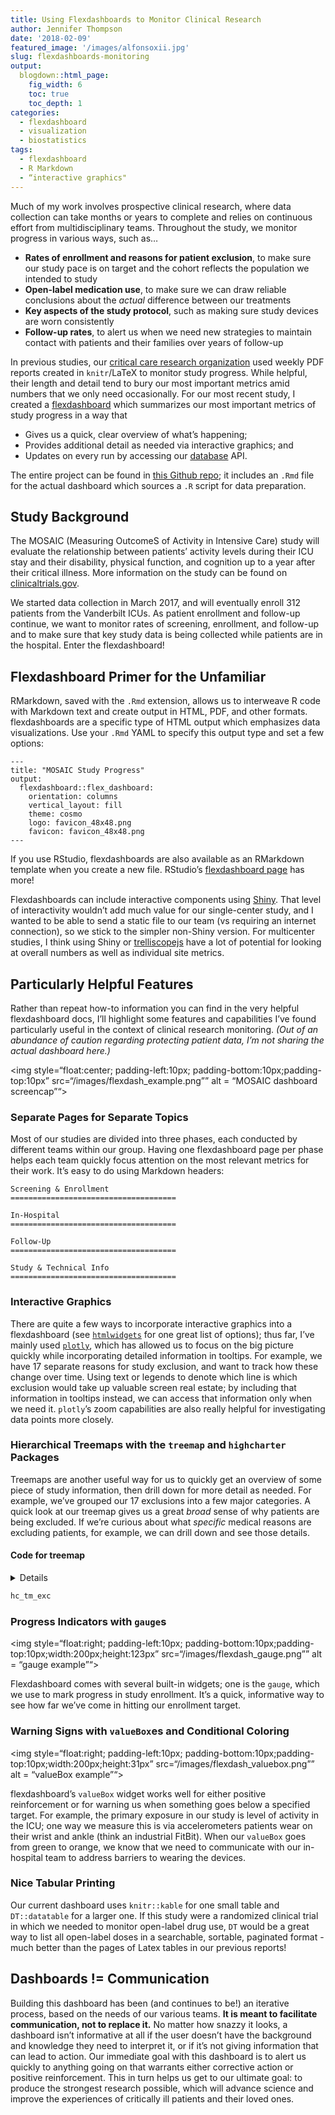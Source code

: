 ```yaml
---
title: Using Flexdashboards to Monitor Clinical Research
author: Jennifer Thompson
date: '2018-02-09'
featured_image: '/images/alfonsoxii.jpg'
slug: flexdashboards-monitoring
output:
  blogdown::html_page:
    fig_width: 6
    toc: true
    toc_depth: 1
categories:
  - flexdashboard
  - visualization
  - biostatistics
tags:
  - flexdashboard
  - R Markdown
  - “interactive graphics"
---
```


Much of my work involves prospective clinical research, where data collection can take months or years to complete and relies on continuous effort from multidisciplinary teams. Throughout the study, we monitor progress in various ways, such as...

- **Rates of enrollment and reasons for patient exclusion**, to make sure our study pace is on target and the cohort reflects the population we intended to study
- **Open-label medication use**, to make sure we can draw reliable conclusions about the *actual* difference between our treatments
- **Key aspects of the study protocol**, such as making sure study devices are worn consistently
- **Follow-up rates**, to alert us when we need new strategies to maintain contact with patients and their families over years of follow-up

In previous studies, our [critical care research organization](icudelirium.org) used weekly PDF reports created in `knitr`/LaTeX to monitor study progress. While helpful, their length and detail tend to bury our most important metrics amid numbers that we only need occasionally. For our most recent study, I created a [flexdashboard](http://rmarkdown.rstudio.com/flexdashboard/) which summarizes our most important metrics of study progress in a way that

- Gives us a quick, clear overview of what's happening;
- Provides additional detail as needed via interactive graphics; and
- Updates on every run by accessing our [database](https://projectredcap.org) API.

The entire project can be found in [this Github repo](https://github.com/jenniferthompson/MOSAICProgress); it includes an `.Rmd` file for the actual dashboard which sources a `.R` script for data preparation.

## Study Background

The MOSAIC (Measuring OutcomeS of Activity in Intensive Care) study will evaluate the relationship between patients' activity levels during their ICU stay and their disability, physical function, and cognition up to a year after their critical illness. More information on the study can be found on [clinicaltrials.gov](https://clinicaltrials.gov/ct2/show/NCT03115840).

We started data collection in March 2017, and will eventually enroll 312 patients from the Vanderbilt ICUs. As patient enrollment and follow-up continue, we want to monitor rates of screening, enrollment, and follow-up and to make sure that key study data is being collected while patients are in the hospital. Enter the flexdashboard!

## Flexdashboard Primer for the Unfamiliar

RMarkdown, saved with the `.Rmd` extension, allows us to interweave R code with Markdown text and create output in HTML, PDF, and other formats. flexdashboards are a specific type of HTML output which emphasizes data visualizations. Use your `.Rmd` YAML to specify this output type and set a few options:

```
---
title: "MOSAIC Study Progress"
output: 
  flexdashboard::flex_dashboard:
    orientation: columns
    vertical_layout: fill
    theme: cosmo
    logo: favicon_48x48.png
    favicon: favicon_48x48.png
---
```

If you use RStudio, flexdashboards are also available as an RMarkdown template when you create a new file. RStudio's [flexdashboard page](http://rmarkdown.rstudio.com/flexdashboard/) has more!

Flexdashboards can include interactive components using [Shiny](shiny.rstudio.com). That level of interactivity wouldn't add much value for our single-center study, and I wanted to be able to send a static file to our team (vs requiring an internet connection), so we stick to the simpler non-Shiny version. For multicenter studies, I think using Shiny or [trelliscopejs](https://hafen.github.io/trelliscopejs/) have a lot of potential for looking at overall numbers as well as individual site metrics.

## Particularly Helpful Features

Rather than repeat how-to information you can find in the very helpful flexdashboard docs, I'll highlight some features and capabilities I've found particularly useful in the context of clinical research monitoring. *(Out of an abundance of caution regarding protecting patient data, I'm not sharing the actual dashboard here.)*

<img style="float:center; padding-left:10px; padding-bottom:10px;padding-top:10px" src="/images/flexdash_example.png"" alt = "MOSAIC dashboard screencap"">

### Separate Pages for Separate Topics

Most of our studies are divided into three phases, each conducted by different teams within our group. Having one flexdashboard page per phase helps each team quickly focus attention on the most relevant metrics for their work. It's easy to do using Markdown headers:

```
Screening & Enrollment
=====================================

In-Hospital
=====================================

Follow-Up
=====================================

Study & Technical Info
=====================================

```

### Interactive Graphics

There are quite a few ways to incorporate interactive graphics into a flexdashboard (see [`htmlwidgets`](http://www.htmlwidgets.org/) for one great list of options); thus far, I've mainly used [`plotly`](https://plotly-book.cpsievert.me/), which has allowed us to focus on the big picture quickly while incorporating detailed information in tooltips. For example, we have 17 separate reasons for study exclusion, and want to track how these change over time. Using text or legends to denote which line is which exclusion would take up valuable screen real estate; by including that information in tooltips instead, we can access that information only when we need it. `plotly`'s zoom capabilities are also really helpful for investigating data points more closely.

### Hierarchical Treemaps with the `treemap` and `highcharter` Packages

Treemaps are another useful way for us to quickly get an overview of some piece of study information, then drill down for more detail as needed. For example, we've grouped our 17 exclusions into a few major categories. A quick look at our treemap gives us a great *broad* sense of why patients are being excluded. If we're curious about what *specific* medical reasons are excluding patients, for example, we can drill down and see those details.

#### Code for treemap

<details>

```r
## -- Shortened, simulated example of our exclusions treemap -------------------
library(treemap)
library(highcharter)

exc_df <- data.frame(
  Reason = c(
    ">5 hospital days in last 30", "Cannot complete verbal assessments",
    "BMI > 50", "Moribund", "Homeless", "Inability to live independently",
    "Lives >150 miles away", "No surrogate within 72h", "Other",
    "Refused consent", "Rapidly resolving organ failure",
    "Severe neurologic injury", "Study with no co-enrollment",
    "Substance abuse"
  ),
  n_reason = c(482, 21, 53, 43, 8, 125, 75, 40, 3, 62, 8, 51, 5, 69),
  n_patients_exc = rep(1000, 14),
  reason_type = c(
    "Medical exclusions", "Patient characteristics",
    "Patient characteristics", "Medical exclusions",
    "Patient characteristics", "Patient characteristics", "Geography",
    "Informed consent", "Other exclusions", "Informed consent",
    "Medical exclusions", "Medical exclusions", "Other exclusions",
    "Patient characteristics"
  )
)

```

```r
tm_exc <- treemap(
  dtf = exc_df,
  index = c("reason_type", "Reason"),
  vSize = "n_reason",
  type = "index",
  title = "",
  algorithm = "squarified",
  palette = c("#E76A32", "#3BB547", "#0477BF", "#1A653E", "#D71A60"),
    ## colors from our study logo
  draw = FALSE
)

hc_tm_exc <- hctreemap(
  tm_exc,
  width = 500,
  allowDrillToNode = TRUE,
  layoutAlgorithm = "squarified",
  levels = list(levelIsConstant = "false"),
  dataLabels = list(style = list(color = "white",
                                 textOutline = "0px contrast",
                                 fontSize = "10px"))
)

```

</details>

```r
hc_tm_exc

```

### Progress Indicators with `gauge`s

<img style="float:right; padding-left:10px; padding-bottom:10px;padding-top:10px;width:200px;height:123px" src="/images/flexdash_gauge.png"" alt = "gauge example"">

Flexdashboard comes with several built-in widgets; one is the `gauge`, which we use to mark progress in study enrollment. It's a quick, informative way to see how far we've come in hitting our enrollment target.

### Warning Signs with `valueBox`es and Conditional Coloring

<img style="float:right; padding-left:10px; padding-bottom:10px;padding-top:10px;width:200px;height:31px" src="/images/flexdash_valuebox.png"" alt = "valueBox example"">

flexdashboard's `valueBox` widget works well for either positive reinforcement or for warning us when something goes below a specified target. For example, the primary exposure in our study is level of activity in the ICU; one way we measure this is via accelerometers patients wear on their wrist and ankle (think an industrial FitBit). When our `valueBox` goes from green to orange, we know that we need to communicate with our in-hospital team to address barriers to wearing the devices.

### Nice Tabular Printing

Our current dashboard uses `knitr::kable` for one small table and `DT::datatable` for a larger one. If this study were a randomized clinical trial in which we needed to monitor open-label drug use, `DT` would be a great way to list all open-label doses in a searchable, sortable, paginated format - much better than the pages of Latex tables in our previous reports!

## Dashboards != Communication

Building this dashboard has been (and continues to be!) an iterative process, based on the needs of our various teams. **It is meant to facilitate communication, not to replace it.**  No matter how snazzy it looks, a dashboard isn't informative at all if the user doesn't have the background and knowledge they need to interpret it, or if it's not giving information that can lead to action. Our immediate goal with this dashboard is to alert us quickly to anything going on that warrants either corrective action or positive reinforcement. This in turn helps us get to our ultimate goal: to produce the strongest research possible, which will advance science and improve the experiences of critically ill patients and their loved ones.
